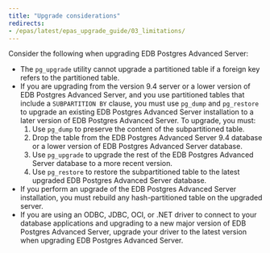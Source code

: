 ```yaml
---
title: "Upgrade considerations"
redirects:
- /epas/latest/epas_upgrade_guide/03_limitations/
---
```


Consider the following when upgrading EDB Postgres Advanced Server:


-   The `pg_upgrade` utility cannot upgrade a partitioned table if a foreign key refers to the partitioned table.
-   If you are upgrading from the version 9.4 server or a lower version of EDB Postgres Advanced Server, and you use partitioned tables that include a `SUBPARTITION BY` clause, you must use `pg_dump` and `pg_restore` to upgrade an existing EDB Postgres Advanced Server installation to a later version of EDB Postgres Advanced Server. To upgrade, you must:
    1.  Use `pg_dump` to preserve the content of the subpartitioned table.
    2.  Drop the table from the EDB Postgres Advanced Server 9.4 database or a lower version of EDB Postgres Advanced Server database.
    3.  Use `pg_upgrade` to upgrade the rest of the EDB Postgres Advanced Server database to a more recent version.
    4.  Use `pg_restore` to restore the subpartitioned table to the latest upgraded EDB Postgres Advanced Server database.
-   If you perform an upgrade of the EDB Postgres Advanced Server installation, you must rebuild any hash-partitioned table on the upgraded server.
-   If you are using an ODBC, JDBC, OCI, or .NET driver to connect to your database applications and upgrading to a new major version of EDB Postgres Advanced Server, upgrade your driver to the latest version when upgrading EDB Postgres Advanced Server.
